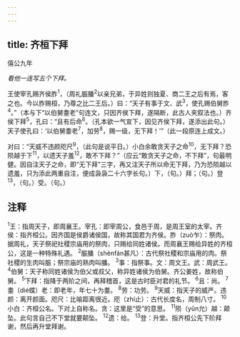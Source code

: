 ```yaml
---
---
---
```

title: 齐桓下拜
---



僖公九年

*看他一连写五个下拜。*

王使宰孔赐齐侯胙<sup>1</sup>，（周礼脤膰<sup>2</sup>以亲兄弟，于异姓则独夏、商二王之后有焉，客之也。今以胙赐桓，乃尊之比二王后。）曰：“天子有事于文、武<sup>3</sup>，使孔赐伯舅胙<sup>4</sup>。”（本与下“以伯舅耋老”句连文，只因齐侯下拜，遂隔断，此古人夹叙法也。）齐侯下拜<sup>5</sup>，孔曰：“且有后命<sup>6</sup>。（孔本欲一气宣下，因见齐侯下拜，遂添出此句。）天子使孔曰：‘以伯舅耋老<sup>7</sup>，加劳<sup>8</sup>，赐一级，无下拜！’”（此一段原连上成文。）

对曰：“天威不违颜咫尺<sup>9</sup>，（此句是说平日。）小白余敢贪天子之命<sup>10</sup>，无下拜？恐陨越于下<sup>11</sup>，以遗天子羞<sup>12</sup>，敢不下拜？”（应云“敢贪天子之命，不下拜”，句最明健。因自注天子之命，即“无下拜”三字，再又注天子所以命无下拜，乃为恐陨越以遗羞，只为添此两重自注，便成袅袅二十六字长句。）下，（句。）拜；（句。）登<sup>13</sup>，（句。）受。（句。）

## 注释

<sup>1</sup>王：指周天子，即周襄王。宰孔：即宰周公，食邑于周，是周王室的太宰。齐侯：指齐桓公。因齐国是侯爵诸侯国，故称其国君为齐侯。胙（zuò乍）：祭肉。据周礼，天子祭祀社稷宗庙用的祭肉，只赐给同姓诸侯。而周襄王赐给异姓的齐桓公，这是一种特殊礼遇。
<sup>2</sup>脤膰（shènfán甚凡）：古代祭社稷和宗庙用的肉。祭社稷的生肉叫脤；祭宗庙的熟肉叫膰。
<sup>3</sup>事：指祭事。文：周文王。武：周武王。
<sup>4</sup>伯舅：天子称同姓诸侯为伯父或叔父，称异姓诸侯为伯舅。齐公姜姓，故称伯舅。
<sup>5</sup>下拜：指降于两阶之间，再拜稽首，这是古时臣对君的礼节。
<sup>6</sup>且：尚。
<sup>7</sup>耋（dié蝶）老：即老年，年七十为耋。
<sup>8</sup>劳：功劳。
<sup>9</sup>天威：指天子的威严。违颜：离开颜面。咫尺：比喻距离很近。咫（zhí止）：古代长度名，周制八寸。
<sup>10</sup>小白：齐桓公名。下对上自称名。贪：这里是“受”的意思。
<sup>11</sup>陨（yǔn允）越：颠坠。此句言自己不下堂就要颠坠。
<sup>12</sup>遗：给。
<sup>13</sup>登：升堂。指齐桓公先下阶拜谢，然后再升堂拜谢。